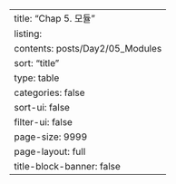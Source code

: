 ---
title: "Chap 5. 모듈"
listing:
  contents: posts/Day2/05_Modules
  sort: "title"
  type: table
  categories: false
  sort-ui: false
  filter-ui: false
  page-size: 9999
page-layout: full
title-block-banner: false
---